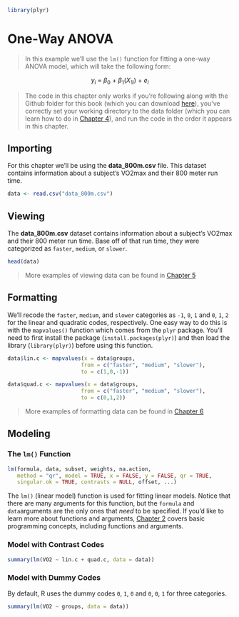 ```r
library(plyr)
```

# One-Way ANOVA

> In this example we'll use the `lm()` function for fitting a one-way ANOVA model, which will take the following form: 

$$y_i\ =\ \beta_0\ +\ \beta_1\left(X_{1i}\right)\ +\ e_i$$

> The code in this chapter only works if you're following along with the Github folder for this book (which you can download [here](https://github.com/JasonDude16/Statistical-Analysis-Folder)), you've correctly set your working directory to the data folder (which you can learn how to do in [Chapter 4](#CH4)), and run the code in the order it appears in this chapter. 

## Importing {-} 
For this chapter we'll be using the **data_800m.csv** file. This dataset contains information about a subject's VO2max and their 800 meter run time. 

```r
data <- read.csv("data_800m.csv")
```

## Viewing {-}
The **data_800m.csv** dataset contains information about a subject's VO2max and their 800 meter run time. Base off of that run time, they were categorized as `faster`, `medium`, or `slower`.

```r
head(data)
```

> More examples of viewing data can be found in [Chapter 5](#CH5)

## Formatting {-}
We'll recode the `faster`, `medium`, and `slower` categories as `-1`, `0`, `1` and `0`, `1`, `2` for the linear and quadratic codes, respectively. One easy way to do this is with the `mapvalues()` function which comes from the `plyr` package. You'll need to first install the package (`install.packages(plyr)`) and then load the library (`library(plyr)`) before using this function. 

```r
data$lin.c <- mapvalues(x = data$groups, 
                       from = c("faster", "medium", "slower"),
                       to = c(1,0,-1))

data$quad.c <- mapvalues(x = data$groups, 
                       from = c("faster", "medium", "slower"),
                       to = c(0,1,2))
```

> More examples of formatting data can be found in [Chapter 6](#CH6)

## Modeling {-}

### The `lm()` Function {-}

```r
lm(formula, data, subset, weights, na.action,
   method = "qr", model = TRUE, x = FALSE, y = FALSE, qr = TRUE,
   singular.ok = TRUE, contrasts = NULL, offset, ...)
```

The `lm()` (linear model) function is used for fitting linear models. Notice that there are many arguments for this function, but the `formula` and `data`arguments are the only ones that *need* to be specified. If you'd like to learn more about functions and arguments, [Chapter 2](#CH2) covers basic programming concepts, including functions and arguments.

### Model with Contrast Codes {-}

```r
summary(lm(VO2 ~ lin.c + quad.c, data = data))
```

### Model with Dummy Codes {-}
By default, R uses the dummy codes `0`, `1`, `0` and `0`, `0`, `1` for three categories. 

```r
summary(lm(VO2 ~ groups, data = data))
```
